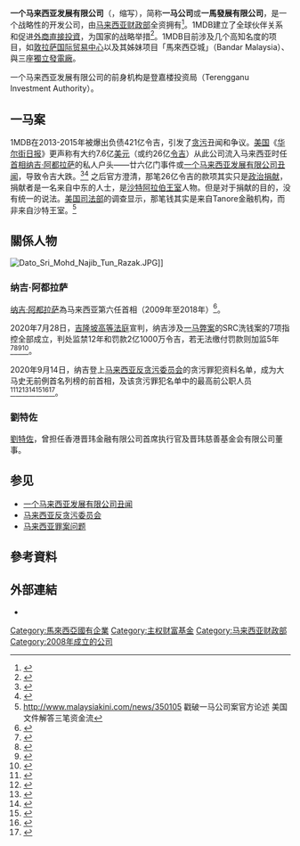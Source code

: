 {{NoteTA|1=zh-hans:沙特;zh-my:沙地;zh-hk:沙地;zh-tw:沙烏地;}}
{{distinguish|一個馬來西亞|IMDB}}
{{Infobox company
| name             = 一个马来西亚发展有限公司<br>1Malaysia Development Berhad
| logo             = [[file:1mdb_logo.png|200px]]
| type             = [[國有企業|國有企業]]
| foundation       = 2008年
| founder          = 
| location         = {{MYS}} {{KL}}
| key_people       = 
| CEO              = 
| owner            = [[马来西亚财政部|马来西亚财政部]]
| area_served      = 
| industry         = 战略投资
| products         = 
| revenue          = 非公开
| num_employees    = 
| homepage         = 
}}

'''一个马来西亚发展有限公司'''（{{lang-en|1Malaysia Development Berhad}}，缩写{{lang|en|1MDB}}），简称'''一马公司'''或'''一馬發展有限公司'''，是一个战略性的开发公司，由[[马来西亚财政部|马来西亚财政部]]全资拥有<ref>{{cite journal|title=About Us What we do|url=http://1mdb.com.my/about-us/what-we-do|journal=1mdb.com.my|author=|access-date=2015-08-05|archive-url=https://web.archive.org/web/20140506001136/http://www.1mdb.com.my/about-us/what-we-do|archive-date=2014-05-06|dead-url=yes}}</ref>。1MDB建立了全球伙伴关系和促进[[外商直接投資|外商直接投資]]，为国家的战略举措<ref>{{cite journal|title=Building a brighter Malaysia|url=http://www.graduan.com/article/view/128|journal=graduan.com|access-date=2015-08-05|archive-date=2014-10-19|archive-url=https://web.archive.org/web/20141019093555/http://www.graduan.com/article/view/128|dead-url=yes}}</ref>。1MDB目前涉及几个高知名度的项目，如[[敦拉萨国际贸易中心|敦拉萨国际贸易中心]]以及其姊妹项目「馬來西亞城」（Bandar Malaysia）、與三座[[獨立發電廠|獨立發電廠]]。

一个马来西亚发展有限公司的前身机构是登嘉楼投资局（Terengganu Investment Authority）。

==一马案==
{{main|一个马来西亚发展有限公司丑闻}}
1MDB在2013-2015年被爆出负债421亿令吉，引发了[[贪污|贪污]]丑闻和争议。[[美国|美国]]《[[华尔街日报|华尔街日报]]》更声称有大约7.6亿[[美元|美元]]（或约26亿[[令吉|令吉]]）从此公司流入马来西亚时任[[马来西亚首相|首相]][[纳吉·阿都拉萨|纳吉·阿都拉萨]]的私人户头——廿六亿门事件或[[一个马来西亚发展有限公司丑闻|一个马来西亚发展有限公司丑闻]]，导致令吉大跌。<ref>{{cite news|author=李慧敏|title=马国总理涉贪污 新加坡“全力协助调查”|url=http://www.bbc.com/zhongwen/simp/world/2015/07/150708_malaysia_pm_najib|newspaper=[[BBC中文网|BBC中文网]]|date=2015-07-08|accessdate=2015-11-18|archive-date=2022-01-06|archive-url=https://web.archive.org/web/20220106024435/https://www.bbc.com/zhongwen/simp/world/2015/07/150708_malaysia_pm_najib|dead-url=no}}</ref><ref>{{cite news|title=邱財加：包括一馬公司債務 政策肇馬幣巨貶|url=http://mykampung.sinchew.com.my/node/391579|newspaper=[[星洲日報|星洲日報]]|date=2015-11-17|accessdate=2015-11-18|archive-url=https://web.archive.org/web/20151119091237/http://mykampung.sinchew.com.my/node/391579|archive-date=2015-11-19|dead-url=yes}}</ref> 之后官方澄清，那笔26亿令吉的款项其实只是[[政治捐献|政治捐献]]，捐献者是一名来自中东的人士，是[[沙特阿拉伯王室|沙特阿拉伯王室]]人物。但是对于捐献的目的，没有统一的说法。[[美国司法部|美国司法部]]的调查显示，那笔钱其实是来自Tanore金融机构，而非来自沙特王室。<ref>http://www.malaysiakini.com/news/350105 {{Wayback|url=http://www.malaysiakini.com/news/350105 |date=20220103044945 }} 戳破一马公司案官方论述 美国文件解答三笔资金流</ref>

==關係人物==
[[File:Dato_Sri_Mohd_Najib_Tun_Razak.JPG|thumb]]]] 
===纳吉·阿都拉萨===
[[纳吉·阿都拉萨|纳吉·阿都拉萨]]為马来西亚第六任首相（2009年至2018年）<ref>{{cite web|url=https://www.britannica.com/biography/Najib-Razak|title=Biography of Najib Razak|publisher=Britannica Website|accessdate=2017-09-03|archive-date=2019-06-06|archive-url=https://web.archive.org/web/20190606141512/https://www.britannica.com/biography/Najib-Razak|dead-url=no}}</ref>。

2020年7月28日，[[吉隆坡高等法庭|吉隆坡高等法庭]]宣判，纳吉涉及[[一马弊案|一马弊案]]的SRC洗钱案的7项指控全部成立，判处监禁12年和罚款2亿1000万令吉，若无法缴付罚款则加监5年<ref>{{Cite news|title=马来西亚前总理纳吉布被判12年 其人其案四个看点|url=https://www.bbc.com/zhongwen/simp/world-53570411|newspaper=BBC News 中文|accessdate=2020-12-02|language=zh-hans|archive-date=2021-01-15|archive-url=https://web.archive.org/web/20210115123538/https://www.bbc.com/zhongwen/simp/world-53570411|dead-url=no}}</ref><ref>{{Cite web|title=纳吉共监72年 · 刑期同期执行 坐牢12年|url=https://www.sinchew.com.my/content/content_2315416.html|accessdate=2020-07-28|work=www.sinchew.com.my|archive-date=2021-01-20|archive-url=https://web.archive.org/web/20210120010103/https://www.sinchew.com.my/content/content_2315416.html|dead-url=no}}</ref><ref>{{cite news|url=https://www.straitstimes.com/asia/se-asia/ex-malaysian-pm-najib-found-guilty-on-one-count-of-abuse-of-power-in-1mdb-linked-graft|title=Ex-Malaysian PM Najib gets 12 years' jail in 1MDB-linked graft trial|website=[[The_Straits_Times|The Straits Times]]|date=28 July 2020|accessdate=2020-07-28|archive-date=2020-07-28|archive-url=https://web.archive.org/web/20200728034712/https://www.straitstimes.com/asia/se-asia/ex-malaysian-pm-najib-found-guilty-on-one-count-of-abuse-of-power-in-1mdb-linked-graft|dead-url=no}}</ref><ref>{{cite news|url=https://www.channelnewsasia.com/news/asia/malaysia-najib-razak-1mdb-trial-verdict-guilty-12967036|title=Former Malaysia PM Najib Razak sentenced to 12 years in jail following guilty verdict in 1MDB trial|website=[[Channel_NewsAsia|Channel NewsAsia]]|date=28 July 2020|accessdate=2020-07-28|archive-date=2020-07-29|archive-url=https://web.archive.org/web/20200729201236/https://www.channelnewsasia.com/news/asia/malaysia-najib-razak-1mdb-trial-verdict-guilty-12967036|dead-url=no}}</ref>。

2020年9月14日，纳吉登上[[马来西亚反贪污委员会|马来西亚反贪污委员会]]的贪污罪犯资料名单，成为大马史无前例首名列榜的前首相，及该贪污罪犯名单中的最高前公职人员<ref>{{Cite web|title=反贪会“贪污罪犯名单”· 纳吉成首位登榜前首相|url=https://www.sinchew.com.my/content/content_2342310.html|accessdate=2020-09-14|work=www.sinchew.com.my|archive-date=2020-09-17|archive-url=https://web.archive.org/web/20200917215257/https://www.sinchew.com.my/content/content_2342310.html|dead-url=no}}</ref><ref>{{Cite web|title=反贪会贪污罪犯数据库 纳吉高居榜首  国内|url=https://www.orientaldaily.com.my/news/nation/2020/09/14/363508|accessdate=2021-02-25|work=東方網 馬來西亞東方日報|language=zh-Hans|archive-date=2021-03-28|archive-url=https://web.archive.org/web/20210328115902/https://www.orientaldaily.com.my/news/nation/2020/09/14/363508|dead-url=no}}</ref><ref>{{Cite web|title=贪污罪犯数据库 纳吉高居榜首|url=http://news.seehua.com/?p=603265|accessdate=2021-02-25|last=張|first=David|work=马来西亚诗华日报新闻网|language=zh-CN|archive-date=2021-03-28|archive-url=https://web.archive.org/web/20210328115905/https://news.seehua.com/?p=603265|dead-url=no}}</ref><ref>{{Cite web|title=官方“贪污罪犯”数据库 纳吉榜上有名|url=https://www.kwongwah.com.my/20200914/%e5%ae%98%e6%96%b9%e8%b4%aa%e6%b1%a1%e7%bd%aa%e7%8a%af%e6%95%b0%e6%8d%ae%e5%ba%93-%e7%ba%b3%e5%90%89%e6%a6%9c%e4%b8%8a%e6%9c%89%e5%90%8d/|accessdate=2021-02-25|work=光华网|language=en-US|archive-date=2021-04-26|archive-url=https://web.archive.org/web/20210426220851/https://www.kwongwah.com.my/20200914/%E5%AE%98%E6%96%B9%E8%B4%AA%E6%B1%A1%E7%BD%AA%E7%8A%AF%E6%95%B0%E6%8D%AE%E5%BA%93-%E7%BA%B3%E5%90%89%E6%A6%9C%E4%B8%8A%E6%9C%89%E5%90%8D/|dead-url=no}}</ref><ref>{{Cite web|title=大马史上第一人！纳吉列贪污罪犯名单  中国报 ChinaPress|url=https://www.chinapress.com.my/20200914/%E5%A4%A7%E9%A9%AC%E5%8F%B2%E4%B8%8A%E7%AC%AC%E4%B8%80%E4%BA%BA%EF%BC%81-%E7%BA%B3%E5%90%89%E5%88%97%E8%B4%AA%E6%B1%A1%E7%BD%AA%E7%8A%AF%E5%90%8D%E5%8D%95/amp/|accessdate=2021-02-25|work=www.chinapress.com.my|archive-date=2021-04-26|archive-url=https://web.archive.org/web/20210426220919/https://www.chinapress.com.my/20200914/%E5%A4%A7%E9%A9%AC%E5%8F%B2%E4%B8%8A%E7%AC%AC%E4%B8%80%E4%BA%BA%EF%BC%81-%E7%BA%B3%E5%90%89%E5%88%97%E8%B4%AA%E6%B1%A1%E7%BD%AA%E7%8A%AF%E5%90%8D%E5%8D%95/amp/|dead-url=no}}</ref><ref>{{Cite web|title=反贪会列出罪犯名单 纳吉位列榜首成“最贪污公务员”  精彩大马|url=https://www.cincainews.com/news/malaysia/2020/09/14/najib-makes-maccs-online-list-of-corruption-offenders-after-src-conviction/1903133|accessdate=2021-03-02|last=张晓真|first=2020年 9月 14日 星期一 04:55 下午 Myt|work=www.cincainews.com|archive-date=2021-03-28|archive-url=https://web.archive.org/web/20210328115925/https://www.cincainews.com/news/malaysia/2020/09/14/najib-makes-maccs-online-list-of-corruption-offenders-after-src-conviction/1903133|dead-url=no}}</ref><ref>{{Cite web|title=纳吉名列反贪会贪污犯“榜首”|url=https://www.zaobao.com.sg/realtime/world/story20200914-1084876|accessdate=2021-02-25|date=2020-09-14|work=早报|language=en|archive-date=2021-04-26|archive-url=https://web.archive.org/web/20210426220926/https://www.zaobao.com.sg/realtime/world/story20200914-1084876|dead-url=no}}</ref>。

===劉特佐===
[[劉特佐|劉特佐]]，曾担任香港晋玮金融有限公司首席执行官及晋玮慈善基金会有限公司董事。

==参见==
*[[一个马来西亚发展有限公司丑闻|一个马来西亚发展有限公司丑闻]]
*[[马来西亚反贪污委员会|马来西亚反贪污委员会]]
*[[马来西亚罪案问题|马来西亚罪案问题]]

==參考資料==
{{Portal|马来西亚}}
{{Reflist|30em}}

==外部連結==
* {{Official|http://www.1mdb.com.my }}

[[Category:馬來西亞國有企業|Category:馬來西亞國有企業]]
[[Category:主权财富基金|Category:主权财富基金]]
[[Category:马来西亚财政部|Category:马来西亚财政部]]
[[Category:2008年成立的公司|Category:2008年成立的公司]]